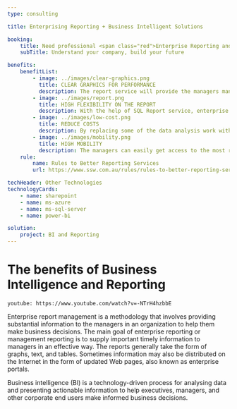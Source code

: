 ```yaml
---
type: consulting

title: Enterprising Reporting + Business Intelligent Solutions

booking:
    title: Need professional <span class="red">Enterprise Reporting and BI</span> solutions for your business?
    subTitle: Understand your company, build your future

benefits:
    benefitList:
        - image: ../images/clear-graphics.png
          title: CLEAR GRAPHICS FOR PERFORMANCE
          description: The report service will provide the managers many useful graphics in different forms. With such clear views of the organization's performance, it will be much easier for managers to make decisions and adjustments.
        - image: ../images/report.png
          title: HIGH FLEXIBILITY ON THE REPORT
          description: With the help of SQL Report service, enterprise report can be delivered in any format required. The report can be delivered in the formats of HTML, Excel, PDF, etc. It can also be delivered via different channels, subscription to a selected email, for example.
        - image: ../images/low-cost.png
          title: REDUCE COSTS
          description: By replacing some of the data analysis work with SQL server reporting services, the company could save a great amount of time and money. On the other hand, replaced employees could be settled to other challenging tasks so that the average productivity of the company could be better.
        - image: ../images/mobility.png
          title: HIGH MOBILITY
          description: The managers can easily get access to the most recent report wherever they are. With the help form enterprise reporting service, it will be very convenient for them to know the key metrics so that they can work with a high level of productivity and efficiency.
    rule:
        name: Rules to Better Reporting Services
        url: https://www.ssw.com.au/rules/rules-to-better-reporting-services

techHeader: Other Technologies
technologyCards:
    - name: sharepoint
    - name: ms-azure
    - name: ms-sql-server
    - name: power-bi

solution:
    project: BI and Reporting
---
```


# The benefits of **Business Intelligence and Reporting**

`youtube: https://www.youtube.com/watch?v=-NTrH4hzbbE`

Enterprise report management is a methodology that involves providing substantial information to the managers in an organization to help them make business decisions. The main goal of enterprise reporting or management reporting is to supply important timely information to managers in an effective way. The reports generally take the form of graphs, text, and tables. Sometimes information may also be distributed on the Internet in the form of updated Web pages, also known as enterprise portals.

Business intelligence (BI) is a technology-driven process for analysing data and presenting actionable information to help executives, managers, and other corporate end users make informed business decisions.